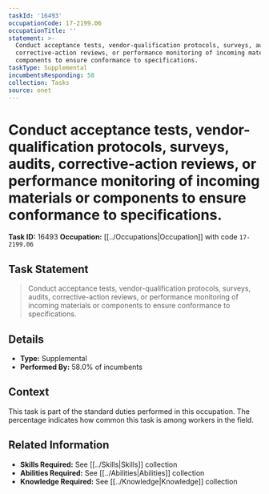 ```yaml
---
taskId: '16493'
occupationCode: 17-2199.06
occupationTitle: ''
statement: >-
  Conduct acceptance tests, vendor-qualification protocols, surveys, audits,
  corrective-action reviews, or performance monitoring of incoming materials or
  components to ensure conformance to specifications.
taskType: Supplemental
incumbentsResponding: 58
collection: Tasks
source: onet
---
```

# Conduct acceptance tests, vendor-qualification protocols, surveys, audits, corrective-action reviews, or performance monitoring of incoming materials or components to ensure conformance to specifications.

**Task ID:** 16493
**Occupation:** [[../Occupations|Occupation]] with code `17-2199.06`

## Task Statement

> Conduct acceptance tests, vendor-qualification protocols, surveys, audits, corrective-action reviews, or performance monitoring of incoming materials or components to ensure conformance to specifications.

## Details

- **Type:** Supplemental
- **Performed By:** 58.0% of incumbents

## Context

This task is part of the standard duties performed in this occupation. The percentage indicates how common this task is among workers in the field.

## Related Information

- **Skills Required:** See [[../Skills|Skills]] collection
- **Abilities Required:** See [[../Abilities|Abilities]] collection
- **Knowledge Required:** See [[../Knowledge|Knowledge]] collection

